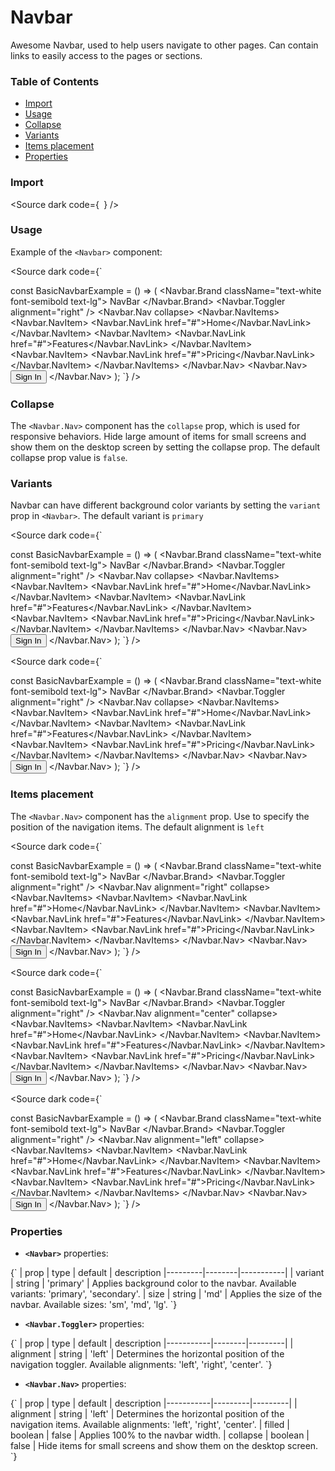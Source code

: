 
<Meta title="Navbar docs" of={NavbarStories} />

# Navbar

Awesome Navbar, used to help users navigate to other pages. Can contain links to easily access to the pages or sections.

### Table of Contents

- [Import](#import)
- [Usage](#usage)
- [Collapse](#collapse)
- [Variants](#variants)
- [Items placement](#items-placement)
- [Properties](#properties)

### Import

<Source dark code={`
`} />

### Usage

Example of the `<Navbar>` component:

<div class="custom-canvas full">
  <Story of={NavbarStories.PrimaryNavbar} />
</div>

<Source dark code={`

const BasicNavbarExample = () => (
  <Navbar>
    <Navbar.Brand className="text-white font-semibold text-lg">
      NavBar
    </Navbar.Brand>
    <Navbar.Toggler alignment="right" />
    <Navbar.Nav collapse>
      <Navbar.NavItems>
        <Navbar.NavItem>
          <Navbar.NavLink href="#">Home</Navbar.NavLink>
        </Navbar.NavItem>
        <Navbar.NavItem>
          <Navbar.NavLink href="#">Features</Navbar.NavLink>
        </Navbar.NavItem>
        <Navbar.NavItem>
          <Navbar.NavLink href="#">Pricing</Navbar.NavLink>
        </Navbar.NavItem>
      </Navbar.NavItems>
    </Navbar.Nav>
    <Navbar.Nav>
      <Button variant="card">Sign In</Button>
    </Navbar.Nav>
  </Navbar>
);
`} />

### Collapse

The `<Navbar.Nav>` component has the `collapse` prop, which is used for responsive behaviors.
Hide large amount of items for small screens and show them on the desktop screen by setting the collapse prop.
The default collapse prop value is `false`.

### Variants

Navbar can have different background color variants by setting the `variant` prop in `<Navbar>`. The default variant is `primary`

<div class="custom-canvas full">
  <Story of={NavbarStories.PrimaryNavbar} />
</div>

<Source dark code={`

const BasicNavbarExample = () => (
  <Navbar variant="primary">
    <Navbar.Brand className="text-white font-semibold text-lg">
      NavBar
    </Navbar.Brand>
    <Navbar.Toggler alignment="right" />
    <Navbar.Nav collapse>
      <Navbar.NavItems>
        <Navbar.NavItem>
          <Navbar.NavLink href="#">Home</Navbar.NavLink>
        </Navbar.NavItem>
        <Navbar.NavItem>
          <Navbar.NavLink href="#">Features</Navbar.NavLink>
        </Navbar.NavItem>
        <Navbar.NavItem>
          <Navbar.NavLink href="#">Pricing</Navbar.NavLink>
        </Navbar.NavItem>
      </Navbar.NavItems>
    </Navbar.Nav>
    <Navbar.Nav>
      <Button variant="card">Sign In</Button>
    </Navbar.Nav>
  </Navbar>
);
`} />

<div class="custom-canvas full">
  <Story of={NavbarStories.SecondaryNavbar} />
</div>

<Source dark code={`

const BasicNavbarExample = () => (
  <Navbar variant="secondary">
    <Navbar.Brand className="text-white font-semibold text-lg">
      NavBar
    </Navbar.Brand>
    <Navbar.Toggler alignment="right" />
    <Navbar.Nav collapse>
      <Navbar.NavItems>
        <Navbar.NavItem>
          <Navbar.NavLink href="#">Home</Navbar.NavLink>
        </Navbar.NavItem>
        <Navbar.NavItem>
          <Navbar.NavLink href="#">Features</Navbar.NavLink>
        </Navbar.NavItem>
        <Navbar.NavItem>
          <Navbar.NavLink href="#">Pricing</Navbar.NavLink>
        </Navbar.NavItem>
      </Navbar.NavItems>
    </Navbar.Nav>
    <Navbar.Nav>
      <Button variant="card">Sign In</Button>
    </Navbar.Nav>
  </Navbar>
);
`} />

### Items placement

The `<Navbar.Nav>` component has the `alignment` prop. Use to specify the position of the navigation items.
The default alignment is `left`

<div class="custom-canvas full">
  <Story of={NavbarStories.NavbarRight} />
</div>

<Source dark code={`

const BasicNavbarExample = () => (
  <Navbar>
    <Navbar.Brand className="text-white font-semibold text-lg">
      NavBar
    </Navbar.Brand>
    <Navbar.Toggler alignment="right" />
    <Navbar.Nav alignment="right" collapse>
      <Navbar.NavItems>
        <Navbar.NavItem>
          <Navbar.NavLink href="#">Home</Navbar.NavLink>
        </Navbar.NavItem>
        <Navbar.NavItem>
          <Navbar.NavLink href="#">Features</Navbar.NavLink>
        </Navbar.NavItem>
        <Navbar.NavItem>
          <Navbar.NavLink href="#">Pricing</Navbar.NavLink>
        </Navbar.NavItem>
      </Navbar.NavItems>
    </Navbar.Nav>
    <Navbar.Nav>
      <Button variant="card">Sign In</Button>
    </Navbar.Nav>
  </Navbar>
);
`} />

<div class="custom-canvas full">
  <Story of={NavbarStories.NavbarCenter} />
</div>


<Source dark code={`

const BasicNavbarExample = () => (
  <Navbar>
    <Navbar.Brand className="text-white font-semibold text-lg">
      NavBar
    </Navbar.Brand>
    <Navbar.Toggler alignment="right" />
    <Navbar.Nav alignment="center" collapse>
      <Navbar.NavItems>
        <Navbar.NavItem>
          <Navbar.NavLink href="#">Home</Navbar.NavLink>
        </Navbar.NavItem>
        <Navbar.NavItem>
          <Navbar.NavLink href="#">Features</Navbar.NavLink>
        </Navbar.NavItem>
        <Navbar.NavItem>
          <Navbar.NavLink href="#">Pricing</Navbar.NavLink>
        </Navbar.NavItem>
      </Navbar.NavItems>
    </Navbar.Nav>
    <Navbar.Nav>
      <Button variant="card">Sign In</Button>
    </Navbar.Nav>
  </Navbar>
);
`} />


<div class="custom-canvas full">
  <Story of={NavbarStories.NavbarLeft} />
</div>

<Source dark code={`

const BasicNavbarExample = () => (
  <Navbar>
    <Navbar.Brand className="text-white font-semibold text-lg">
      NavBar
    </Navbar.Brand>
    <Navbar.Toggler alignment="right" />
    <Navbar.Nav alignment="left" collapse>
      <Navbar.NavItems>
        <Navbar.NavItem>
          <Navbar.NavLink href="#">Home</Navbar.NavLink>
        </Navbar.NavItem>
        <Navbar.NavItem>
          <Navbar.NavLink href="#">Features</Navbar.NavLink>
        </Navbar.NavItem>
        <Navbar.NavItem>
          <Navbar.NavLink href="#">Pricing</Navbar.NavLink>
        </Navbar.NavItem>
      </Navbar.NavItems>
    </Navbar.Nav>
    <Navbar.Nav>
      <Button variant="card">Sign In</Button>
    </Navbar.Nav>
  </Navbar>
);
`} />

### Properties

- **`<Navbar>`** properties:

<Markdown>
{`
| prop    | type   | default   | description
|---------|--------|-----------|
| variant | string | 'primary' | Applies background color to the navbar. Available variants: 'primary', 'secondary'.
| size    | string | 'md'      | Applies the size of the navbar. Available sizes: 'sm', 'md', 'lg'.
`}
</Markdown>

- **`<Navbar.Toggler>`** properties:

<Markdown>
{`
| prop      | type   | default | description
|-----------|--------|---------|
| alignment | string | 'left'  | Determines the horizontal position of the navigation toggler. Available alignments: 'left', 'right', 'center'.
`}
</Markdown>

- **`<Navbar.Nav>`** properties:

<Markdown>
{`
| prop      | type    | default | description
|-----------|---------|---------|
| alignment | string  | 'left'  | Determines the horizontal position of the navigation items. Available alignments: 'left', 'right', 'center'.
| filled    | boolean | false   | Applies 100% to the navbar width.
| collapse  | boolean | false   | Hide items for small screens and show them on the desktop screen.
`}
</Markdown>

